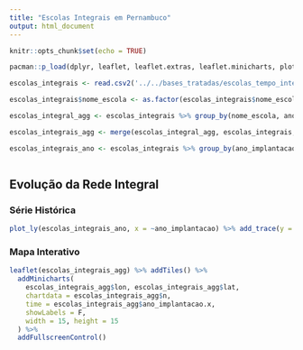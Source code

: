 ```yaml
---
title: "Escolas Integrais em Pernambuco"
output: html_document
---
```


```r
knitr::opts_chunk$set(echo = TRUE)

pacman::p_load(dplyr, leaflet, leaflet.extras, leaflet.minicharts, plotly, rgdal, tidyr)

escolas_integrais <- read.csv2('../../bases_tratadas/escolas_tempo_integral_v2.csv')

escolas_integrais$nome_escola <- as.factor(escolas_integrais$nome_escola)

escolas_integral_agg <- escolas_integrais %>% group_by(nome_escola, ano_implantacao, .drop=FALSE) %>% summarise(n = n()) %>% na.omit() %>% complete(ano_implantacao, nome_escola, fill = list(n = 0)) %>% filter(nome_escola != '') %>% distinct()

escolas_integrais_agg <- merge(escolas_integral_agg, escolas_integrais, by = 'nome_escola') %>% select(!ano_implantacao.y) %>% distinct()

escolas_integrais_ano <- escolas_integrais %>% group_by(ano_implantacao) %>% summarise(n = n()) %>% mutate(n_ant = lag(n))



```

## Evolução da Rede Integral

### Série Histórica

```r

plot_ly(escolas_integrais_ano, x = ~ano_implantacao) %>% add_trace(y = ~n_ant, name = 'ano anterior', mode = 'lines+markers') %>% add_trace(y = ~n, name = 'ano', mode = 'lines+markers')

```

### Mapa Interativo

```r

leaflet(escolas_integrais_agg) %>% addTiles() %>%
  addMinicharts(
    escolas_integrais_agg$lon, escolas_integrais_agg$lat,
    chartdata = escolas_integrais_agg$n,
    time = escolas_integrais_agg$ano_implantacao.x,
    showLabels = F,
    width = 15, height = 15
  ) %>%
  addFullscreenControl()

```